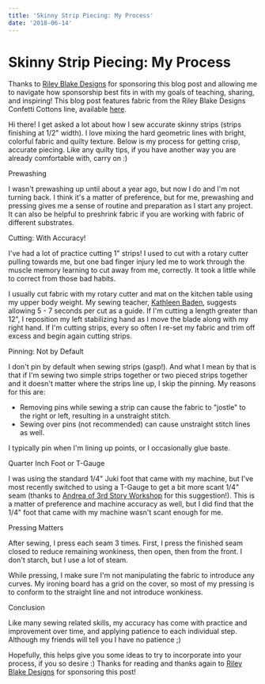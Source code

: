 ```yaml
---
title: 'Skinny Strip Piecing: My Process'
date: '2018-06-14'
---
```



# Skinny Strip Piecing: My Process

Thanks to [Riley Blake Designs](https://www.rileyblakedesigns.com/) for sponsoring this blog post and allowing me to navigate how sponsorship best fits in with my goals of teaching, sharing, and inspiring! This blog post features fabric from the Riley Blake Designs Confetti Cottons line, available [here](https://www.rileyblakedesigns.com/confetti-cottons-2).

<BlogImage src="HB9A7078-1024x683.jpg" width={640} height={427} />

Hi there! I get asked a lot about how I sew accurate skinny strips (strips finishing at 1/2" width). I love mixing the hard geometric lines with bright, colorful fabric and quilty texture. Below is my process for getting crisp, accurate piecing. Like any quilty tips, if you have another way you are already comfortable with, carry on :)

<BlogImage src="HB9A7020-1024x683.jpg" width={640} height={427} />

Prewashing

I wasn't prewashing up until about a year ago, but now I do and I'm not turning back. I think it's a matter of preference, but for me, prewashing and pressing gives me a sense of routine and preparation as I start any project. It can also be helpful to preshrink fabric if you are working with fabric of different substrates.

<BlogImage src="HB9A7029-1024x683.jpg" width={640} height={427} />

Cutting: With Accuracy!

I've had a lot of practice cutting 1" strips! I used to cut with a rotary cutter pulling towards me, but one bad finger injury led me to work through the muscle memory learning to cut away from me, correctly. It took a little while to correct from those bad habits.

I usually cut fabric with my rotary cutter and mat on the kitchen table using my upper body weight. My sewing teacher, [Kathleen Baden](https://kbquilts.com/), suggests allowing 5 - 7 seconds per cut as a guide. If I'm cutting a length greater than 12", I reposition my left stabilizing hand as I move the blade along with my right hand. If I'm cutting strips, every so often I re-set my fabric and trim off excess and begin again cutting strips.

<BlogImage src="HB9A7041-1024x683.jpg" height={427} width={640} />

Pinning: Not by Default

I don't pin by default when sewing strips (gasp!). And what I mean by that is that if I'm sewing two simple strips together or two pieced strips together and it doesn't matter where the strips line up, I skip the pinning. My reasons for this are:

- Removing pins while sewing a strip can cause the fabric to "jostle" to the right or left, resulting in a unstraight stitch.
- Sewing over pins (not recommended) can cause unstraight stitch lines as well.

I typically pin when I'm lining up points, or I occasionally glue baste.

<BlogImage src="HB9A7048-1024x683.jpg" width="640" height="427" />

Quarter Inch Foot or T-Gauge

I was using the standard 1/4" Juki foot that came with my machine, but I've most recently switched to using a T-Gauge to get a bit more scant 1/4" seam (thanks to [Andrea of 3rd Story Workshop](http://3rdstoryworkshop.com/) for this suggestion!). This is a matter of preference and machine accuracy as well, but I did find that the 1/4" foot that came with my machine wasn't scant enough for me.

<BlogImage src="HB9A7047-1024x683.jpg" width="640" height="427" />

Pressing Matters

After sewing, I press each seam 3 times. First, I press the finished seam closed to reduce remaining wonkiness, then open, then from the front. I don't starch, but I use a lot of steam.

While pressing, I make sure I'm not manipulating the fabric to introduce any curves. My ironing board has a grid on the cover, so most of my pressing is to conform to the straight line and not introduce wonkiness.

<BlogImage src="HB9A7061-1024x683.jpg" height={427} width={640} />

Conclusion

Like many sewing related skills, my accuracy has come with practice and improvement over time, and applying patience to each individual step. Although my friends will tell you I have no patience ;)

Hopefully, this helps give you some ideas to try to incorporate into your process, if you so desire :) Thanks for reading and thanks again to [Riley Blake Designs](https://www.rileyblakedesigns.com/) for sponsoring this post!
